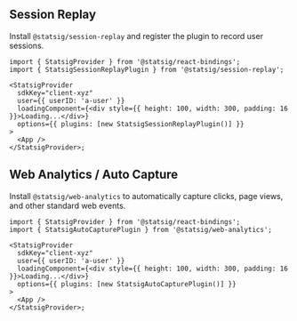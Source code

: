 ## Session Replay

Install `@statsig/session-replay` and register the plugin to record user sessions.

```tsx
import { StatsigProvider } from '@statsig/react-bindings';
import { StatsigSessionReplayPlugin } from '@statsig/session-replay';

<StatsigProvider
  sdkKey="client-xyz"
  user={{ userID: 'a-user' }}
  loadingComponent={<div style={{ height: 100, width: 300, padding: 16 }}>Loading...</div>}
  options={{ plugins: [new StatsigSessionReplayPlugin()] }}
>
  <App />
</StatsigProvider>;
```

## Web Analytics / Auto Capture

Install `@statsig/web-analytics` to automatically capture clicks, page views, and other standard web events.

```tsx
import { StatsigProvider } from '@statsig/react-bindings';
import { StatsigAutoCapturePlugin } from '@statsig/web-analytics';

<StatsigProvider
  sdkKey="client-xyz"
  user={{ userID: 'a-user' }}
  loadingComponent={<div style={{ height: 100, width: 300, padding: 16 }}>Loading...</div>}
  options={{ plugins: [new StatsigAutoCapturePlugin()] }}
>
  <App />
</StatsigProvider>;
```
